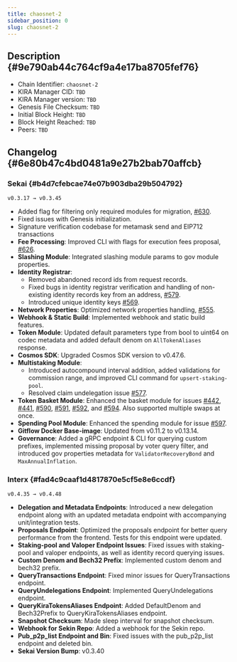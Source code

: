 ```yaml
---
title: chaosnet-2
sidebar_position: 0
slug: chaosnet-2
---
```





## Description {#9e790ab44c764cf9a4e17ba8705fef76}

- Chain Identifier: `chaosnet-2`
- KIRA Manager CID: `TBD`
- KIRA Manager version: `TBD`
- Genesis File Checksum: `TBD`
- Initial Block Height: `TBD`
- Block Height Reached: `TBD`
- Peers: `TBD`

## Changelog {#6e80b47c4bd0481a9e27b2bab70affcb}


### Sekai  {#b4d7cfebcae74e07b903dba29b504792}


`v0.3.17 → v0.3.45`

- Added flag for filtering only required modules for migration, [#630](https://github.com/KiraCore/sekai/pull/630).
- Fixed issues with Genesis initialization.
- Signature verification codebase for metamask send and EIP712 transactions
- **Fee Processing**: Improved CLI with flags for execution fees proposal, [#626](https://github.com/KiraCore/sekai/issues/626).
- **Slashing Module**: Integrated slashing module params to gov module properties.
- **Identity Registrar**:
	- Removed abandoned record ids from request records.
	- Fixed bugs in identity registrar verification and handling of non-existing identity records key from an address, [#579](https://github.com/KiraCore/sekai/issues/579).
	- Introduced unique identity keys [#569](https://github.com/KiraCore/sekai/issues/569).
- **Network Properties**: Optimized network properties handling, [#555](https://github.com/KiraCore/sekai/issues/555).
- **Webhook & Static Build**: Implemented webhook and static build features.
- **Token Module**: Updated default parameters type from bool to uint64 on codec metadata and added default denom on `AllTokenAliases` response.
- **Cosmos SDK**: Upgraded Cosmos SDK version to v0.47.6.
- **Multistaking Module**:
	- Introduced autocompound interval addition, added validations for commission range, and improved CLI command for `upsert-staking-pool`.
	- Resolved claim undelegation issue [#577](https://github.com/KiraCore/sekai/issues/577).
- **Token Basket Module**: Enhanced the basket module for issues [#442](https://github.com/KiraCore/sekai/issues/442), [#441](https://github.com/KiraCore/sekai/issues/441), [#590](https://github.com/KiraCore/sekai/issues/590), [#591](https://github.com/KiraCore/sekai/issues/591), [#592](https://github.com/KiraCore/sekai/issues/592), and [#594](https://github.com/KiraCore/sekai/issues/594). Also supported multiple swaps at once.
- **Spending Pool Module**: Enhanced the spending module for issue [#597](https://github.com/KiraCore/sekai/issues/597).
- **Gitflow Docker Base-image**: Updated from v0.11.2 to v0.13.14.
- **Governance**: Added a gRPC endpoint & CLI for querying custom prefixes, implemented missing proposal by voter query filter, and introduced gov properties metadata for `ValidatorRecoveryBond` and `MaxAnnualInflation`.

### Interx  {#fad4c9caaf1d4817870e5cf5e8e6ccdf}


`v0.4.35 → v0.4.48`

- **Delegation and Metadata Endpoints**: Introduced a new delegation endpoint along with an updated metadata endpoint with accompanying unit/integration tests.
- **Proposals Endpoint**: Optimized the proposals endpoint for better query performance from the frontend. Tests for this endpoint were updated.
- **Staking-pool and Valoper Endpoint Issues**: Fixed issues with staking-pool and valoper endpoints, as well as identity record querying issues.
- **Custom Denom and Bech32 Prefix**: Implemented custom denom and bech32 prefix.
- **QueryTransactions Endpoint**: Fixed minor issues for QueryTransactions endpoint.
- **QueryUndelegations Endpoint**: Implemented QueryUndelegations endpoint.
- **QueryKiraTokensAliases Endpoint**: Added DefaultDenom and Bech32Prefix to QueryKiraTokensAliases endpoint.
- **Snapshot Checksum**: Made sleep interval for snapshot checksum.
- **Webhook for Sekin Repo**: Added a webhook for the Sekin repo.
- **Pub_p2p_list Endpoint and Bin**: Fixed issues with the pub_p2p_list endpoint and deleted bin.
- **Sekai Version Bump**: v0.3.40
